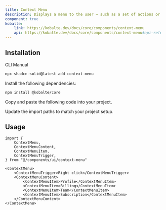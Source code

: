 ```yaml
---
title: Context Menu
description: Displays a menu to the user — such as a set of actions or functions — triggered by a button.
component: true
kobalte:
    link: https://kobalte.dev/docs/core/components/context-menu
    api: https://kobalte.dev/docs/core/components/context-menu#api-reference
---
```


<ComponentPreview name="context-menu-demo" />

## Installation

<Tabs defaultValue="cli">

<TabsList>
    <TabsTrigger value="cli">CLI</TabsTrigger>
    <TabsTrigger value="manual">Manual</TabsTrigger>
    <TabsIndicator class="bg-primary" />
</TabsList>

<TabsContent value="cli">

```bash
npx shadcn-solid@latest add context-menu
```

</TabsContent>

<TabsContent value="manual">

<Steps>

<Step>Install the following dependencies:</Step>

```bash
npm install @kobalte/core
```

<Step>Copy and paste the following code into your project.</Step>

<ComponentSource name="context-menu" />

<Step>Update the import paths to match your project setup.</Step>

</Steps>

</TabsContent>

</Tabs>

## Usage

```tsx
import {
    ContextMenu,
    ContextMenuContent,
    ContextMenuItem,
    ContextMenuTrigger,
} from "@/components/ui/context-menu"
```

```tsx
<ContextMenu>
    <ContextMenuTrigger>Right click</ContextMenuTrigger>
    <ContextMenuContent>
        <ContextMenuItem>Profile</ContextMenuItem>
        <ContextMenuItem>Billing</ContextMenuItem>
        <ContextMenuItem>Team</ContextMenuItem>
        <ContextMenuItem>Subscription</ContextMenuItem>
    </ContextMenuContent>
</ContextMenu>
```
